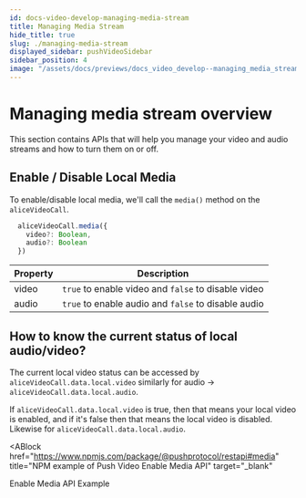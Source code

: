 ```yaml
---
id: docs-video-develop-managing-media-stream
title: Managing Media Stream
hide_title: true
slug: ./managing-media-stream
displayed_sidebar: pushVideoSidebar
sidebar_position: 4
image: "/assets/docs/previews/docs_video_develop--managing_media_stream.png"
---
```


# Managing media stream overview

This section contains APIs that will help you manage your video and audio streams and how to turn them on or off.

<head>
  <title>Managing Media Stream | Push Video | Push Documentation</title>
</head>


## Enable / Disable Local Media

To enable/disable local media, we'll call the `media()` method on the `aliceVideoCall`.

```typescript
  aliceVideoCall.media({
    video?: Boolean,
    audio?: Boolean
  })
```

| Property | Description                                         |
| -------- | --------------------------------------------------- |
| video    | `true` to enable video and `false` to disable video |
| audio    | `true` to enable audio and `false` to disable audio |

## How to know the current status of local audio/video?

The current local video status can be accessed by `aliceVideoCall.data.local.video` similarly for audio -> `aliceVideoCall.data.local.audio`.&#x20;

If `aliceVideoCall.data.local.video` is true, then that means your local video is enabled, and if it's false then that means the local video is disabled. Likewise for `aliceVideoCall.data.local.audio`.

<ABlock
  href="https://www.npmjs.com/package/@pushprotocol/restapi#media"
  title="NPM example of Push Video Enable Media API"
  target="_blank"
>
  Enable Media API Example
</ABlock>
